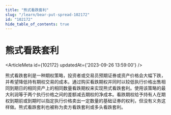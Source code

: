 ```yaml
---
title: "熊式看跌套利"
slug: "/learn/bear-put-spread-102172"
id: "102172"
hide_table_of_contents: true
---
```



# 熊式看跌套利

<ArticleMeta id={102172} updatedAt={'2023-09-26 13:59:00'} />
<div className='border-solid border-b border-t-0 my-4 border-[var(--ifm-color-gray-300)]' />

熊式看跌套利是一种期权策略，投资者或交易员预期证券或资产价格会大幅下跌，并希望降低持有期权交易的成本。通过购买看跌期权并同时以较低执行价格出售相同到期日的相同资产上的相同数量看跌期权来实现熊式看跌套利。使用该策略的最大利润等于两个执行价格之间的差额减去期权的净成本。看跌期权给予持有人在期权到期前或到期时以指定执行价格卖出一定数量的基础证券的权利，但没有义务这样做。熊式看跌套利也被称为卖方看跌套利或多头看跌套利。
